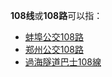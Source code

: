 {{线路名消歧义}}
'''108线'''或'''108路'''可以指：
* [[蚌埠公交108路|蚌埠公交108路]]
* [[郑州公交108路|郑州公交108路]]
* [[過海隧道巴士108線|過海隧道巴士108線]]

{{disambig|cat=四字路线名消歧义}}